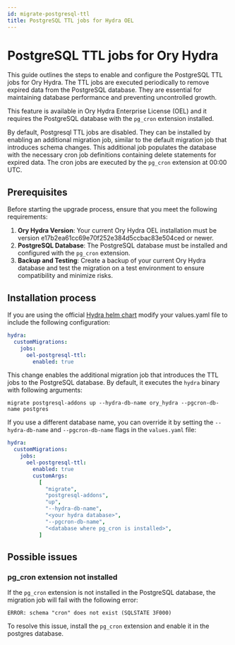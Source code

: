 ```yaml
---
id: migrate-postgresql-ttl
title: PostgreSQL TTL jobs for Hydra OEL
---
```


# PostgreSQL TTL jobs for Ory Hydra

This guide outlines the steps to enable and configure the PostgreSQL TTL jobs for Ory Hydra. The TTL jobs are executed
periodically to remove expired data from the PostgreSQL database. They are essential for maintaining database performance and
preventing uncontrolled growth.

This feature is available in Ory Hydra Enterprise License (OEL) and it requires the PostgreSQL database with the `pg_cron`
extension installed.

By default, Postgresql TTL jobs are disabled. They can be installed by enabling an additional migration job, similar to the
default migration job that introduces schema changes. This additional job populates the database with the necessary cron job
definitions containing delete statements for expired data. The cron jobs are executed by the `pg_cron` extension at 00:00 UTC.

## Prerequisites

Before starting the upgrade process, ensure that you meet the following requirements:

1. **Ory Hydra Version**: Your current Ory Hydra OEL installation must be version e17b2ea61cc69e70f252e384d5ccbac83e504ced or
   newer.
2. **PostgreSQL Database**: The PostgreSQL database must be installed and configured with the `pg_cron` extension.
3. **Backup and Testing**: Create a backup of your current Ory Hydra database and test the migration on a test environment to
   ensure compatibility and minimize risks.

## Installation process

If you are using the official [Hydra helm chart](https://github.com/ory/k8s/tree/master/helm/charts/hydra) modify your values.yaml
file to include the following configuration:

```yaml
hydra:
  customMigrations:
    jobs:
      oel-postgresql-ttl:
        enabled: true
```

This change enables the additional migration job that introduces the TTL jobs to the PostgreSQL database. By default, it executes
the `hydra` binary with following arguments:

```
migrate postgresql-addons up --hydra-db-name ory_hydra --pgcron-db-name postgres
```

If you use a different database name, you can override it by setting the `--hydra-db-name` and `--pgcron-db-name` flags in the
`values.yaml` file:

```yaml
hydra:
  customMigrations:
    jobs:
      oel-postgresql-ttl:
        enabled: true
        customArgs:
          [
            "migrate",
            "postgresql-addons",
            "up",
            "--hydra-db-name",
            "<your hydra database>",
            "--pgcron-db-name",
            "<database where pg_cron is installed>",
          ]
```

## Possible issues

### pg_cron extension not installed

If the `pg_cron` extension is not installed in the PostgreSQL database, the migration job will fail with the following error:

```
ERROR: schema "cron" does not exist (SQLSTATE 3F000)
```

To resolve this issue, install the `pg_cron` extension and enable it in the postgres database.

